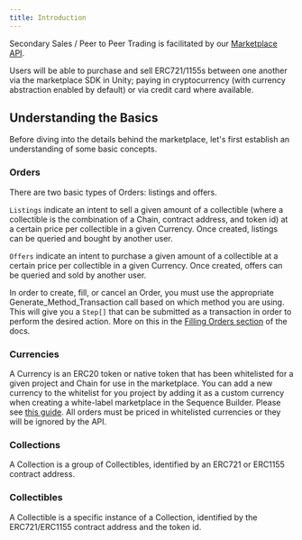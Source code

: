 ```yaml
---
title: Introduction
---
```


Secondary Sales / Peer to Peer Trading is facilitated by our [Marketplace API](/api-references/marketplace/overview).

Users will be able to purchase and sell ERC721/1155s between one another via the marketplace SDK in Unity; paying in cryptocurrency (with currency abstraction enabled by default) or via credit card where available.

## Understanding the Basics

Before diving into the details behind the marketplace, let's first establish an understanding of some basic concepts.

### Orders 

There are two basic types of Orders: listings and offers.

`Listings` indicate an intent to sell a given amount of a collectible (where a collectible is the combination of a Chain, contract address, and token id) at a certain price per collectible in a given Currency. Once created, listings can be queried and bought by another user.

`Offers` indicate an intent to purchase a given amount of a collectible at a certain price per collectible in a given Currency. Once created, offers can be queried and sold by another user.

In order to create, fill, or cancel an Order, you must use the appropriate Generate_Method_Transaction call based on which method you are using. This will give you a `Step[]` that can be submitted as a transaction in order to perform the desired action. More on this in the [Filling Orders section](/sdk/unity/monetization/secondary-sales/how-it-works/filling-orders) of the docs.

### Currencies
A Currency is an ERC20 token or native token that has been whitelisted for a given project and Chain for use in the marketplace. You can add a new currency to the whitelist for you project by adding it as a custom currency when creating a white-label marketplace in the Sequence Builder. Please see [this guide](http://localhost:5173/solutions/marketplaces/white-label-marketplace/guide#add-a-custom-currency). All orders must be priced in whitelisted currencies or they will be ignored by the API.

### Collections

A Collection is a group of Collectibles, identified by an ERC721 or ERC1155 contract address.

### Collectibles

A Collectible is a specific instance of a Collection, identified by the ERC721/ERC1155 contract address and the token id.

